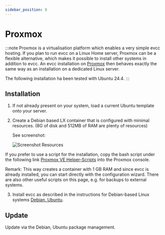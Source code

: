 ```yaml
---
sidebar_position: 8
---
```



# Proxmox

:::note
Proxmox is a virtualisation platform which enables a very simple evcc hosting.
If you plan to run evcc on a Linux Home server, Proxmox can be a flexible alternative,
which makes it possible to install other systems in addition to evcc. An evcc installation on [Proxmox](https://www.proxmox.com/en/) then behaves exactly
 the same way as an installation on a dedicated Linux server.

The following installation ha been tested with Ubuntu 24.4.
:::

## Installation

1. If not already present on your system, load a current Ubuntu template onto your server.
2. Create a Debian based LX container that is configured with minimal resources.
   (8G of disk and 512MB of RAM are plenty of resources)

   See screenshot:

   ![Screenshot Resources](screenshots/proxmox_ct_ressource.webp)

If you prefer to use a script for the installation, copy the bash script under the following link
[Proxmox VE Helper-Scripts](https://tteck.github.io/Proxmox/#evcc-lxc) into the Proxmox console.

Remark:
This way creates a container with 1 GB RAM and since evcc is already installed, you can start directly
 with the configuration wizard. There are also other useful scripts on this page, e.g. for backups to external systems.

3. Install evcc as described in the instructions for Debian-based Linux systems [Debian, Ubuntu](./linux).

## Update

Update via the Debian, Ubuntu package management.

